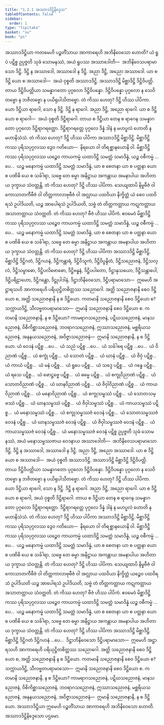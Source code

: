 ```yaml
---
title: "1.2.1 အဿာဒဒိဋ္ဌိနိဒ္ဒေသ"
tableOfContents: false
sidebar:
  order: 1
type: "tipitaka"
basket: "su"
book: "ps"
---
```



<DynamicBreadcrumb />

<Division number="128" book="ps" e="ch" v="26" p="134">

<Paragraph number="739" book="ps">
အဿာဒဒိဋ္ဌိယာ ကတမေဟိ ပဉ္စတိံသာယ အာကာရေဟိ အဘိနိဝေသော ဟောတိ? ယံ ရူပံ ပဋိစ္စ ဥပ္ပဇ္ဇတိ သုခံ သောမနဿံ, အယံ ရူပဿ အဿာဒေါတိ—  အဘိနိဝေသပရာမာသော ဒိဋ္ဌိ. ဒိဋ္ဌိ န အဿာဒေါ, အဿာဒေါ န ဒိဋ္ဌိ. အညာ ဒိဋ္ဌိ, အညော အဿာဒေါ. ယာ စ ဒိဋ္ဌိ ယော စ အဿာဒေါ—  အယံ ဝုစ္စတိ အဿာဒဒိဋ္ဌိ.
</Paragraph>

<Paragraph number="740" book="ps">
အဿာဒဒိဋ္ဌိ မိစ္ဆာဒိဋ္ဌိ ဒိဋ္ဌိဝိပတ္တိ. တာယ ဒိဋ္ဌိဝိပတ္တိယာ သမန္နာဂတော ပုဂ္ဂလော ဒိဋ္ဌိဝိပန္နော. ဒိဋ္ဌိဝိပန္နော ပုဂ္ဂလော န သေဝိတဗ္ဗော န ဘဇိတဗ္ဗော န ပယိရုပါသိတဗ္ဗော. တံ ကိဿ ဟေတု? ဒိဋ္ဌိ ဟိဿ ပါပိကာ. ယော ဒိဋ္ဌိယာ ရာဂေါ, သော န ဒိဋ္ဌိ. ဒိဋ္ဌိ န ရာဂေါ. အညာ ဒိဋ္ဌိ, အညော ရာဂေါ. ယာ စ ဒိဋ္ဌိ ယော စ ရာဂေါ—  အယံ ဝုစ္စတိ ဒိဋ္ဌိရာဂေါ. တာယ စ ဒိဋ္ဌိယာ တေန စ ရာဂေန သမန္နာဂတော ပုဂ္ဂလော ဒိဋ္ဌိရာဂရတ္တော. ဒိဋ္ဌိရာဂရတ္တေ ပုဂ္ဂလေ ဒိန္နံ ဒါနံ န မဟပ္ဖလံ ဟောတိ န မဟာနိသံသံ. တံ ကိဿ ဟေတု? ဒိဋ္ဌိ ဟိဿ ပါပိကာ အဿာဒဒိဋ္ဌိ မိစ္ဆာဒိဋ္ဌိ.
</Paragraph>

<Paragraph number="741" book="ps">
မိစ္ဆာဒိဋ္ဌိကဿ ပုရိသပုဂ္ဂလဿ ဒွေဝ ဂတိယော—  နိရယော ဝါ တိရစ္ဆာနယောနိ ဝါ. မိစ္ဆာဒိဋ္ဌိကဿ ပုရိသပုဂ္ဂလဿ ယဉ္စေဝ ကာယကမ္မံ ယထာဒိဋ္ဌိ သမတ္တံ သမာဒိန္နံ, ယဉ္စ ဝစီကမ္မံ …ပေ…  ယဉ္စ မနောကမ္မံ ယထာဒိဋ္ဌိ သမတ္တံ သမာဒိန္နံ, ယာ စ စေတနာ ယာ စ ပတ္ထနာ ယော စ ပဏိဓိ ယေ စ သင်္ခါရာ, သဗ္ဗေ တေ ဓမ္မာ အနိဋ္ဌာယ အကန္တာယ အမနာပါယ အဟိတာယ ဒုက္ခာယ သံဝတ္တန္တိ. တံ ကိဿ ဟေတု? ဒိဋ္ဌိ ဟိဿ ပါပိကာ. သေယျထာပိ နိမ္ဗဗီဇံ ဝါ ကောသာတကီဗီဇံ ဝါ တိတ္တကာလာဗုဗီဇံ ဝါ အလ္လာယ ပထဝိယာ နိက္ခိတ္တံ ယံ စေဝ ပထဝိရသံ ဥပါဒိယတိ, ယဉ္စ အာပေါရသံ ဥပါဒိယတိ, သဗ္ဗံ တံ တိတ္တကတ္တာယ ကဋုကတ္တာယ အသာတတ္တာယ သံဝတ္တတိ. တံ ကိဿ ဟေတု? ဗီဇံ ဟိဿ ပါပိကံ. ဧဝမေဝံ မိစ္ဆာဒိဋ္ဌိကဿ ပုရိသပုဂ္ဂလဿ ယဉ္စေဝ ကာယကမ္မံ ယထာဒိဋ္ဌိ သမတ္တံ သမာဒိန္နံ, ယဉ္စ ဝစီကမ္မံ …ပေ…  ယဉ္စ မနောကမ္မံ ယထာဒိဋ္ဌိ သမတ္တံ သမာဒိန္နံ, ယာ စ စေတနာ ယာ စ ပတ္ထနာ ယော စ ပဏိဓိ ယေ စ သင်္ခါရာ, သဗ္ဗေ တေ ဓမ္မာ အနိဋ္ဌာယ အကန္တာယ အမနာပါယ အဟိတာယ ဒုက္ခာယ သံဝတ္တန္တိ. တံ ကိဿ ဟေတု? ဒိဋ္ဌိ ဟိဿ ပါပိကာ အဿာဒဒိဋ္ဌိ မိစ္ဆာဒိဋ္ဌိ.
</Paragraph>

<Paragraph number="742" book="ps">
မိစ္ဆာဒိဋ္ဌိ ဒိဋ္ဌိဂတံ, ဒိဋ္ဌိဂဟနံ, ဒိဋ္ဌိကန္တာရံ, ဒိဋ္ဌိဝိသူကံ, ဒိဋ္ဌိဝိပ္ဖန္ဒိတံ, ဒိဋ္ဌိသညောဇနံ, ဒိဋ္ဌိသလ္လံ, ဒိဋ္ဌိသမ္ဗာဓော, ဒိဋ္ဌိပလိဗောဓော, ဒိဋ္ဌိဗန္ဓနံ, ဒိဋ္ဌိပပါတော, ဒိဋ္ဌာနုသယော, ဒိဋ္ဌိသန္တာပေါ, ဒိဋ္ဌိပရိဠာဟော, ဒိဋ္ဌိဂန္ထော, ဒိဋ္ဌုပါဒါနံ, ဒိဋ္ဌာဘိနိဝေသော, ဒိဋ္ဌိပရာမာသော—  ဣမေဟိ အဋ္ဌာရသဟိ အာကာရေဟိ ပရိယုဋ္ဌိတစိတ္တဿ သညောဂေါ.
</Paragraph>

</Division>
<Division number="129" book="ps" e="ch" v="26" p="135">

<Paragraph number="743" book="ps">
အတ္ထိ သညောဇနာနိ စေဝ ဒိဋ္ဌိယော စ, အတ္ထိ သညောဇနာနိ န စ ဒိဋ္ဌိယော.
</Paragraph>

<Paragraph number="744" book="ps">
ကတမာနိ သညောဇနာနိ စေဝ ဒိဋ္ဌိယော စ? သက္ကာယဒိဋ္ဌိ, သီလဗ္ဗတပရာမာသော—  ဣမာနိ သညောဇနာနိ စေဝ ဒိဋ္ဌိယော စ.
</Paragraph>

<Paragraph number="745" book="ps">
ကတမာနိ သညောဇနာနိ, န စ ဒိဋ္ဌိယော? ကာမရာဂသညောဇနံ, ပဋိဃသညောဇနံ, မာနသညောဇနံ, ဝိစိကိစ္ဆာသညောဇနံ, ဘဝရာဂသညောဇနံ, ဣဿာသညောဇနံ, မစ္ဆရိယသညောဇနံ, အနုနယသညောဇနံ, အဝိဇ္ဇာသညောဇနံ—  ဣမာနိ သညောဇနာနိ, န စ ဒိဋ္ဌိယော.
</Paragraph>

<Paragraph number="746" book="ps">
ယံ ဝေဒနံ ပဋိစ္စ …ပေ…  ယံ သညံ ပဋိစ္စ …ပေ…  ယံ သင်္ခါရေ ပဋိစ္စ …ပေ…  ယံ ဝိညာဏံ ပဋိစ္စ…  ယံ စက္ခုံ ပဋိစ္စ…  ယံ သောတံ ပဋိစ္စ…  ယံ ဃာနံ ပဋိစ္စ…  ယံ ဇိဝှံ ပဋိစ္စ…  ယံ ကာယံ ပဋိစ္စ…  ယံ မနံ ပဋိစ္စ…  ယံ ရူပေ ပဋိစ္စ…  ယံ သဒ္ဒေ ပဋိစ္စ…  ယံ ဂန္ဓေ ပဋိစ္စ…  ယံ ရသေ ပဋိစ္စ…  ယံ ဖောဋ္ဌဗ္ဗေ ပဋိစ္စ…  ယံ ဓမ္မေ ပဋိစ္စ…  ယံ စက္ခုဝိညာဏံ ပဋိစ္စ…  ယံ သောတဝိညာဏံ ပဋိစ္စ…  ယံ ဃာနဝိညာဏံ ပဋိစ္စ…  ယံ ဇိဝှါဝိညာဏံ ပဋိစ္စ…  ယံ ကာယဝိညာဏံ ပဋိစ္စ…  ယံ မနောဝိညာဏံ ပဋိစ္စ…  ယံ စက္ခုသမ္ဖဿံ ပဋိစ္စ…  ယံ သောတသမ္ဖဿံ ပဋိစ္စ…  ယံ ဃာနသမ္ဖဿံ ပဋိစ္စ…  ယံ ဇိဝှါသမ္ဖဿံ ပဋိစ္စ…  ယံ ကာယသမ္ဖဿံ ပဋိစ္စ…  ယံ မနောသမ္ဖဿံ ပဋိစ္စ…  ယံ စက္ခုသမ္ဖဿဇံ ဝေဒနံ ပဋိစ္စ…  ယံ သောတသမ္ဖဿဇံ ဝေဒနံ ပဋိစ္စ…  ယံ ဃာနသမ္ဖဿဇံ ဝေဒနံ ပဋိစ္စ…  ယံ ဇိဝှါသမ္ဖဿဇံ ဝေဒနံ ပဋိစ္စ…  ယံ ကာယသမ္ဖဿဇံ ဝေဒနံ ပဋိစ္စ…  ယံ မနောသမ္ဖဿဇံ ဝေဒနံ ပဋိစ္စ ဥပ္ပဇ္ဇတိ သုခံ သောမနဿံ, အယံ မနောသမ္ဖဿဇာယ ဝေဒနာယ အဿာဒေါတိ—  အဘိနိဝေသပရာမာသော ဒိဋ္ဌိ. ဒိဋ္ဌိ န အဿာဒေါ, အဿာဒေါ န ဒိဋ္ဌိ. အညာ ဒိဋ္ဌိ, အညော အဿာဒေါ. ယာ စ ဒိဋ္ဌိ ယော စ အဿာဒေါ—  အယံ ဝုစ္စတိ အဿာဒဒိဋ္ဌိ.
</Paragraph>

<Paragraph number="747" book="ps">
အဿာဒဒိဋ္ဌိ မိစ္ဆာဒိဋ္ဌိ ဒိဋ္ဌိဝိပတ္တိ. တာယ ဒိဋ္ဌိဝိပတ္တိယာ သမန္နာဂတော ပုဂ္ဂလော ဒိဋ္ဌိဝိပန္နော. ဒိဋ္ဌိဝိပန္နော ပုဂ္ဂလော န သေဝိတဗ္ဗော န ဘဇိတဗ္ဗော န ပယိရုပါသိတဗ္ဗော. တံ ကိဿ ဟေတု? ဒိဋ္ဌိ ဟိဿ ပါပိကာ. ယော ဒိဋ္ဌိယာ ရာဂေါ, သော န ဒိဋ္ဌိ. ဒိဋ္ဌိ န ရာဂေါ. အညာ ဒိဋ္ဌိ, အညော ရာဂေါ. ယာ စ ဒိဋ္ဌိ ယော စ ရာဂေါ, အယံ ဝုစ္စတိ ဒိဋ္ဌိရာဂေါ. တာယ စ ဒိဋ္ဌိယာ တေန စ ရာဂေန သမန္နာဂတော ပုဂ္ဂလော ဒိဋ္ဌိရာဂရတ္တော. ဒိဋ္ဌိရာဂရတ္တေ ပုဂ္ဂလေ ဒိန္နံ ဒါနံ န မဟပ္ဖလံ ဟောတိ န မဟာနိသံသံ. တံ ကိဿ ဟေတု? ဒိဋ္ဌိ ဟိဿ ပါပိကာ အဿာဒဒိဋ္ဌိ မိစ္ဆာဒိဋ္ဌိ.
</Paragraph>

<Paragraph number="748" book="ps">
မိစ္ဆာဒိဋ္ဌိကဿ ပုရိသပုဂ္ဂလဿ ဒွေဝ ဂတိယော—  နိရယော ဝါ တိရစ္ဆာနယောနိ ဝါ. မိစ္ဆာဒိဋ္ဌိကဿ ပုရိသပုဂ္ဂလဿ ယဉ္စေဝ ကာယကမ္မံ ယထာဒိဋ္ဌိ သမတ္တံ သမာဒိန္နံ, ယဉ္စ ဝစီကမ္မံ …ပေ…  ယဉ္စ မနောကမ္မံ ယထာဒိဋ္ဌိ သမတ္တံ သမာဒိန္နံ, ယာ စ စေတနာ ယာ စ ပတ္ထနာ ယော စ ပဏိဓိ ယေ စ သင်္ခါရာ, သဗ္ဗေ တေ ဓမ္မာ အနိဋ္ဌာယ အကန္တာယ အမနာပါယ အဟိတာယ ဒုက္ခာယ သံဝတ္တန္တိ. တံ ကိဿ ဟေတု? ဒိဋ္ဌိ ဟိဿ ပါပိကာ. သေယျထာပိ နိမ္ဗဗီဇံ ဝါ ကောသာတကီဗီဇံ ဝါ တိတ္တကာလာဗုဗီဇံ ဝါ အလ္လာယ ပထဝိယာ နိက္ခိတ္တံ ယဉ္စေဝ ပထဝိရသံ ဥပါဒိယတိ ယဉ္စ အာပေါရသံ ဥပါဒိယတိ, သဗ္ဗံ တံ တိတ္တကတ္တာယ ကဋုကတ္တာယ အသာတတ္တာယ သံဝတ္တတိ. တံ ကိဿ ဟေတု? ဗီဇံ ဟိဿ ပါပိကံ. ဧဝမေဝံ မိစ္ဆာဒိဋ္ဌိကဿ ပုရိသပုဂ္ဂလဿ ယဉ္စေဝ ကာယကမ္မံ ယထာဒိဋ္ဌိ သမတ္တံ သမာဒိန္နံ ယဉ္စ ဝစီကမ္မံ …ပေ…  ယဉ္စ မနောကမ္မံ ယထာဒိဋ္ဌိ သမတ္တံ သမာဒိန္နံ, ယာ စ စေတနာ ယာ စ ပတ္ထနာ ယော စ ပဏိဓိ ယေ စ သင်္ခါရာ, သဗ္ဗေ တေ ဓမ္မာ အနိဋ္ဌာယ အကန္တာယ အမနာပါယ အဟိတာယ ဒုက္ခာယ သံဝတ္တန္တိ. တံ ကိဿ ဟေတု? ဒိဋ္ဌိ ဟိဿ ပါပိကာ အဿာဒဒိဋ္ဌိ မိစ္ဆာဒိဋ္ဌိ.
</Paragraph>

<Paragraph number="749" book="ps">
မိစ္ဆာဒိဋ္ဌိ ဒိဋ္ဌိဂတံ ဒိဋ္ဌိဂဟနံ …ပေ…  ဒိဋ္ဌာဘိနိဝေသော ဒိဋ္ဌိပရာမာသော—  ဣမေဟိ အဋ္ဌာရသဟိ အာကာရေဟိ ပရိယုဋ္ဌိတစိတ္တဿ သညောဂေါ.
</Paragraph>

<Paragraph number="750" book="ps">
အတ္ထိ သညောဇနာနိ စေဝ ဒိဋ္ဌိယော စ, အတ္ထိ သညောဇနာနိ န စ ဒိဋ္ဌိယော. ကတမာနိ သညောဇနာနိ စေဝ ဒိဋ္ဌိယော စ? သက္ကာယဒိဋ္ဌိ, သီလဗ္ဗတပရာမာသော—  ဣမာနိ သညောဇနာနိ စေဝ ဒိဋ္ဌိယော စ. ကတမာနိ သညောဇနာနိ, န စ ဒိဋ္ဌိယော? ကာမရာဂသညောဇနံ, ပဋိဃသညောဇနံ, မာနသညောဇနံ, ဝိစိကိစ္ဆာသညောဇနံ, ဘဝရာဂသညောဇနံ, ဣဿာသညောဇနံ, မစ္ဆရိယသညောဇနံ, အနုနယသညောဇနံ, အဝိဇ္ဇာသညောဇနံ—  ဣမာနိ သညောဇနာနိ, န စ ဒိဋ္ဌိယော. အဿာဒဒိဋ္ဌိယာ ဣမေဟိ ပဉ္စတိံသာယ အာကာရေဟိ အဘိနိဝေသော ဟောတိ.

</Paragraph>
</Division>

<Paragraph number="751" type="center" book="ps">
အဿာဒဒိဋ္ဌိနိဒ္ဒေသော ပဌမော.
</Paragraph>